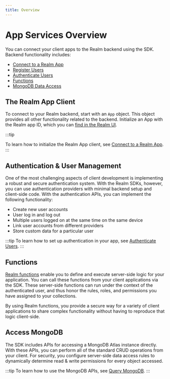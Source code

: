 ```yaml
---
title: Overview
---
```


# App Services Overview

You can connect your client apps to the Realm
backend using the SDK. Backend functionality includes:

- [Connect to a Realm App](https://www.mongodb.com/docs/realm/sdk/java/app-services/connect-to-a-realm-app/)
- [Register Users](https://www.mongodb.com/docs/realm/sdk/java/app-services/register-users/)
- [Authenticate Users](https://www.mongodb.com/docs/realm/sdk/java/app-services/authenticate-users/)
- [Functions](/sdk/java/app-services/functions)
- [MongoDB Data Access](/sdk/java/app-services/mongodb/overview)

## The Realm App Client

To connect to your Realm backend, start with an `App` object.
This object provides all other functionality related to
the backend. Initialize an App with the Realm app ID, which you can
[find in the Realm UI](https://www.mongodb.com/docs/realm/get-started/find-your-project-or-app-id/#std-label-find-your-app-id).

:::tip

To learn how to initialize the Realm App client, see
[Connect to a Realm App](/sdk/java/app-services/connect).
:::

## Authentication & User Management

One of the most challenging aspects of client development is implementing a
robust and secure authentication system. With the Realm SDKs,
however, you can use authentication providers with
minimal backend setup and client-side code. With the authentication APIs,
you can implement the following functionality:

- Create new user accounts
- User log in and log out
- Multiple users logged on at the same time on the same device
- Link user accounts from different providers
- Store custom data for a particular user

:::tip
To learn how to set up authentication in your app, see
[Authenticate Users](/sdk/java/app-services/users/authenticate-users).
:::

## Functions

[Realm functions](/sdk/java/app-services/functions) enable you to define and
execute server-side logic for your application. You can call these
functions from your client applications via the SDK. These server-side
functions can run under the context of the authenticated user, and thus
honor the rules, roles, and permissions you have assigned to your
collections.

By using Realm functions, you provide a secure way for a variety of client
applications to share complex functionality without having to reproduce that
logic client-side.

## Access MongoDB

The SDK includes APIs for accessing a MongoDB Atlas instance directly.
With these APIs, you can perform all of the standard CRUD operations
from your client. For security, you configure server-side data access
rules to dynamically determine read & write permissions for every object
accessed.

:::tip
To learn how to use the MongoDB APIs, see
[Query MongoDB](/sdk/java/app-services/mongodb/overview).
:::
